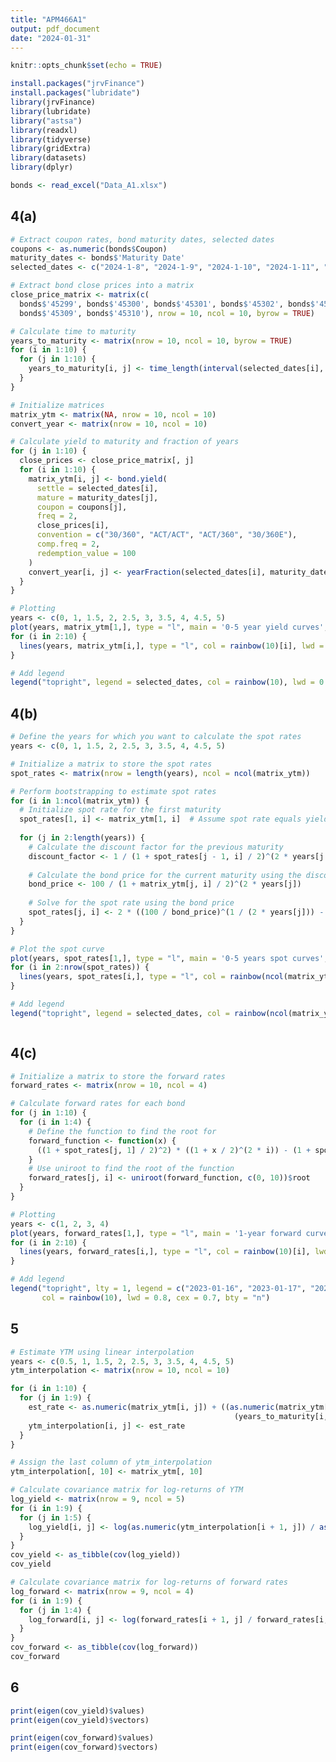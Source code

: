 ```yaml
---
title: "APM466A1"
output: pdf_document
date: "2024-01-31"
---
```


```r
knitr::opts_chunk$set(echo = TRUE)
```

```r
install.packages("jrvFinance")
install.packages("lubridate")
library(jrvFinance)
library(lubridate)
library("astsa")
library(readxl)
library(tidyverse) 
library(gridExtra)
library(datasets)
library(dplyr)
```

```r
bonds <- read_excel("Data_A1.xlsx")
```

## 4(a)
```r
# Extract coupon rates, bond maturity dates, selected dates
coupons <- as.numeric(bonds$Coupon)
maturity_dates <- bonds$'Maturity Date'
selected_dates <- c("2024-1-8", "2024-1-9", "2024-1-10", "2024-1-11", "2024-1-12", "2024-1-15", "2024-1-16", "2024-1-17", "2024-1-18", "2024-1-19")

# Extract bond close prices into a matrix
close_price_matrix <- matrix(c(
  bonds$'45299', bonds$'45300', bonds$'45301', bonds$'45302', bonds$'45303', bonds$'45306', bonds$'45307', bonds$'45308',
  bonds$'45309', bonds$'45310'), nrow = 10, ncol = 10, byrow = TRUE)

# Calculate time to maturity
years_to_maturity <- matrix(nrow = 10, ncol = 10, byrow = TRUE)
for (i in 1:10) {
  for (j in 1:10) {
    years_to_maturity[i, j] <- time_length(interval(selected_dates[i], maturity_dates[j]), "year")
  }
}

# Initialize matrices
matrix_ytm <- matrix(NA, nrow = 10, ncol = 10)
convert_year <- matrix(nrow = 10, ncol = 10)

# Calculate yield to maturity and fraction of years
for (j in 1:10) {
  close_prices <- close_price_matrix[, j]
  for (i in 1:10) {
    matrix_ytm[i, j] <- bond.yield(
      settle = selected_dates[i], 
      mature = maturity_dates[j],
      coupon = coupons[j], 
      freq = 2, 
      close_prices[i], 
      convention = c("30/360", "ACT/ACT", "ACT/360", "30/360E"), 
      comp.freq = 2, 
      redemption_value = 100
    )
    convert_year[i, j] <- yearFraction(selected_dates[i], maturity_dates[j], freq = 2, convention = c("30/360", "ACT/ACT", "ACT/360", "30/360E"))
  }
}

# Plotting
years <- c(0, 1, 1.5, 2, 2.5, 3, 3.5, 4, 4.5, 5)
plot(years, matrix_ytm[1,], type = "l", main = '0-5 year yield curves', col = "black", xlab="Years to maturity", ylab = "YTM", lwd = 0.8)
for (i in 2:10) {
  lines(years, matrix_ytm[i,], type = "l", col = rainbow(10)[i], lwd = 0.8)
}

# Add legend
legend("topright", legend = selected_dates, col = rainbow(10), lwd = 0.8, cex = 0.7, bty = "n")
```

## 4(b)
```r
# Define the years for which you want to calculate the spot rates
years <- c(0, 1, 1.5, 2, 2.5, 3, 3.5, 4, 4.5, 5)

# Initialize a matrix to store the spot rates
spot_rates <- matrix(nrow = length(years), ncol = ncol(matrix_ytm))

# Perform bootstrapping to estimate spot rates
for (i in 1:ncol(matrix_ytm)) {
  # Initialize spot rate for the first maturity
  spot_rates[1, i] <- matrix_ytm[1, i]  # Assume spot rate equals yield for the first maturity
  
  for (j in 2:length(years)) {
    # Calculate the discount factor for the previous maturity
    discount_factor <- 1 / (1 + spot_rates[j - 1, i] / 2)^(2 * years[j - 1])
    
    # Calculate the bond price for the current maturity using the discount factor
    bond_price <- 100 / (1 + matrix_ytm[j, i] / 2)^(2 * years[j])
    
    # Solve for the spot rate using the bond price
    spot_rates[j, i] <- 2 * ((100 / bond_price)^(1 / (2 * years[j])) - 1)
  }
}

# Plot the spot curve
plot(years, spot_rates[1,], type = "l", main = '0-5 years spot curves', col = "black", xlab="Years to maturity", ylab = "Spot Rate", lwd = 0.8)
for (i in 2:nrow(spot_rates)) {
  lines(years, spot_rates[i,], type = "l", col = rainbow(ncol(matrix_ytm))[i], lwd = 0.8)
}

# Add legend
legend("topright", legend = selected_dates, col = rainbow(ncol(matrix_ytm)), lwd = 0.8, cex = 0.7, bty = "n")



```

## 4(c)
```r
# Initialize a matrix to store the forward rates
forward_rates <- matrix(nrow = 10, ncol = 4)

# Calculate forward rates for each bond
for (j in 1:10) {
  for (i in 1:4) {
    # Define the function to find the root for
    forward_function <- function(x) {
      ((1 + spot_rates[j, 1] / 2)^2) * ((1 + x / 2)^(2 * i)) - (1 + spot_rates[j, i + 1] / 2)^(2 * (i + 1))
    }
    # Use uniroot to find the root of the function
    forward_rates[j, i] <- uniroot(forward_function, c(0, 10))$root
  }
}

# Plotting
years <- c(1, 2, 3, 4)
plot(years, forward_rates[1,], type = "l", main = '1-year forward curves', col = "black", xlab = "Time from 1 year", ylab = "Forward Rate", lwd = 0.8)
for (i in 2:10) {
  lines(years, forward_rates[i,], type = "l", col = rainbow(10)[i], lwd = 0.8)
}

# Add legend
legend("topright", lty = 1, legend = c("2023-01-16", "2023-01-17", "2023-01-18", "2023-01-19", "2023-01-20", "2023-01-23", "2023-01-24", "2023-01-25", "2023-01-26", "2023-01-27"),
       col = rainbow(10), lwd = 0.8, cex = 0.7, bty = "n")

```

## 5
```r
# Estimate YTM using linear interpolation
years <- c(0.5, 1, 1.5, 2, 2.5, 3, 3.5, 4, 4.5, 5)
ytm_interpolation <- matrix(nrow = 10, ncol = 10)

for (i in 1:10) {
  for (j in 1:9) {
    est_rate <- as.numeric(matrix_ytm[i, j]) + ((as.numeric(matrix_ytm[i, j + 1]) - as.numeric(matrix_ytm[i, j])) /
                                                  (years_to_maturity[i, (j + 1)] - years_to_maturity[i, j]))*(years[j] - years_to_maturity[i, j])
    ytm_interpolation[i, j] <- est_rate
  }
}

# Assign the last column of ytm_interpolation
ytm_interpolation[, 10] <- matrix_ytm[, 10]

# Calculate covariance matrix for log-returns of YTM
log_yield <- matrix(nrow = 9, ncol = 5)
for (i in 1:9) {
  for (j in 1:5) {
    log_yield[i, j] <- log(as.numeric(ytm_interpolation[i + 1, j]) / as.numeric(ytm_interpolation[i, j]))
  }
}
cov_yield <- as_tibble(cov(log_yield))
cov_yield

# Calculate covariance matrix for log-returns of forward rates
log_forward <- matrix(nrow = 9, ncol = 4)
for (i in 1:9) {
  for (j in 1:4) {
    log_forward[i, j] <- log(forward_rates[i + 1, j] / forward_rates[i, j])
  }
}
cov_forward <- as_tibble(cov(log_forward))
cov_forward

```

## 6
```r
print(eigen(cov_yield)$values)
print(eigen(cov_yield)$vectors)
```
```r
print(eigen(cov_forward)$values)
print(eigen(cov_forward)$vectors)
```

